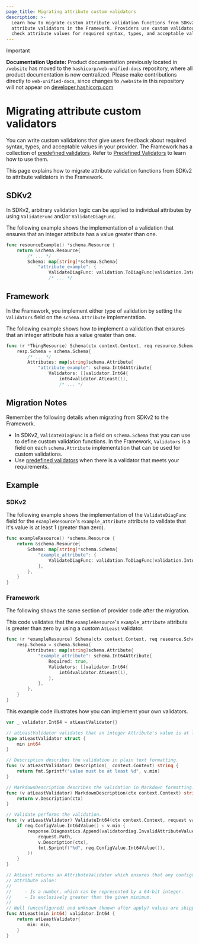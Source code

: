 ```yaml
---
page_title: Migrating attribute custom validators
description: >-
  Learn how to migrate custom attribute validation functions from SDKv2 to
  attribute validators in the Framework. Providers use custom validators to
  check attribute values for required syntax, types, and acceptable values.
---
```


> [!IMPORTANT]  
> **Documentation Update:** Product documentation previously located in `/website` has moved to the `hashicorp/web-unified-docs` repository, where all product documentation is now centralized. Please make contributions directly to `web-unified-docs`, since changes to `/website` in this repository will not appear on [developer.hashicorp.com](https://developer.hashicorp.com)

# Migrating attribute custom validators

You can write custom validations that give users feedback about required syntax, types, and acceptable values in your
provider. The Framework has a collection of
[predefined validators](https://github.com/hashicorp/terraform-plugin-framework-validators). Refer to
[Predefined Validators](/terraform/plugin/framework/migrating/attributes-blocks/validators-predefined) to learn how to use them.

This page explains how to migrate attribute validation functions from SDKv2 to attribute validators in the Framework.

## SDKv2

In SDKv2, arbitrary validation logic can be applied to individual attributes by using `ValidateFunc` and/or
`ValidateDiagFunc`.

The following example shows the implementation of a validation that ensures that an integer attribute has a value
greater than one.

```go
func resourceExample() *schema.Resource {
    return &schema.Resource{
        /* ... */
        Schema: map[string]*schema.Schema{
            "attribute_example": {
                ValidateDiagFunc: validation.ToDiagFunc(validation.IntAtLeast(1)),
                /* ... */
```

## Framework

In the Framework, you implement either type of validation by setting the `Validators` field on the `schema.Attribute`
implementation.

The following example shows how to implement a validation that ensures that an integer attribute has a value
greater than one.

```go
func (r *ThingResource) Schema(ctx context.Context, req resource.SchemaRequest, resp *resource.SchemaResponse) {
    resp.Schema = schema.Schema{
        /* ... */
        Attributes: map[string]schema.Attribute{
            "attribute_example": schema.Int64Attribute{
                Validators: []validator.Int64{
                    int64validator.AtLeast(1),
                    /* ... */
```

## Migration Notes

Remember the following details when migrating from SDKv2 to the Framework.

- In SDKv2, `ValidateDiagFunc` is a field on `schema.Schema` that you can use to define custom validation functions. In
the Framework, `Validators` is a field on each `schema.Attribute` implementation that can be used for custom validations.
- Use [predefined validators](/terraform/plugin/framework/migrating/attributes-blocks/validators-predefined) when there is a validator that meets
your requirements.

## Example

### SDKv2

The following example shows the implementation of the `ValidateDiagFunc` field for
the `exampleResource`'s `example_attribute` attribute to validate that it's value is at least 1 (greater than zero).

```go
func exampleResource() *schema.Resource {
    return &schema.Resource{
        Schema: map[string]*schema.Schema{
            "example_attribute": {
                ValidateDiagFunc: validation.ToDiagFunc(validation.IntAtLeast(1)),
            },
        },
    }
}
```

### Framework

The following shows the same section of provider code after the migration.

This code validates that the `exampleResource`'s `example_attribute` attribute is greater than zero by using a custom `AtLeast`
validator.

```go
func (r *exampleResource) Schema(ctx context.Context, req resource.SchemaRequest, resp *resource.SchemaResponse) {
    resp.Schema = schema.Schema{
        Attributes: map[string]schema.Attribute{
            "example_attribute": schema.Int64Attribute{
                Required: true,
                Validators: []validator.Int64{
                    int64validator.AtLeast(1),
                },
            },
        },
    }
}
```

This example code illustrates how you can implement your own validators.

```go
var _ validator.Int64 = atLeastValidator{}

// atLeastValidator validates that an integer Attribute's value is at least a certain value.
type atLeastValidator struct {
    min int64
}

// Description describes the validation in plain text formatting.
func (v atLeastValidator) Description(_ context.Context) string {
    return fmt.Sprintf("value must be at least %d", v.min)
}

// MarkdownDescription describes the validation in Markdown formatting.
func (v atLeastValidator) MarkdownDescription(ctx context.Context) string {
    return v.Description(ctx)
}

// Validate performs the validation.
func (v atLeastValidator) ValidateInt64(ctx context.Context, request validator.Int64Request, response *validator.Int64Response) {
    if req.ConfigValue.Int64Value() < v.min {
        response.Diagnostics.Append(validatordiag.InvalidAttributeValueDiagnostic(
            request.Path,
            v.Description(ctx),
            fmt.Sprintf("%d", req.ConfigValue.Int64Value()),
        ))
    }
}

// AtLeast returns an AttributeValidator which ensures that any configured
// attribute value:
//
//     - Is a number, which can be represented by a 64-bit integer.
//     - Is exclusively greater than the given minimum.
//
// Null (unconfigured) and unknown (known after apply) values are skipped.
func AtLeast(min int64) validator.Int64 {
    return atLeastValidator{
        min: min,
    }
}
```
